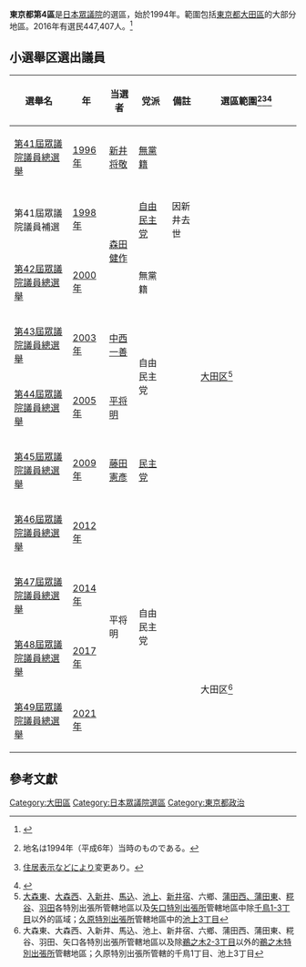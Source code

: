 {{日本眾議院選舉區
|東京都第4區
|image=File:衆議院小選挙区 東京都23区.svg}}
'''東京都第4區'''是[[日本|日本]][[日本眾議院|眾議院]]的選區，始於1994年。範圍包括[[東京都|東京都]][[大田區|大田區]]的大部分地區。2016年有選民447,407人。<ref>{{Cite web |url=http://www.soumu.go.jp/senkyo/senkyo_s/data/index.html |title=日本總務省 |access-date=2010-01-08 |archive-date=2018-10-05 |archive-url=https://web.archive.org/web/20181005012504/http://www.soumu.go.jp/senkyo/senkyo_s/data/index.html |dead-url=no }}</ref>

== 小選舉区選出議員 ==
{| class="wikitable"
!選舉名
!年
!当選者
!党派
!style="width:10%" |備註
! style="width:35%" |選區範圍<ref>{{Cite web|title=衆議院トップページ  >立法情報  >制定法律情報  >第131回国会　制定法律の一覧  >法律第百四号（平六・一一・二五）|url=https://www.shugiin.go.jp/internet/itdb_housei.nsf/html/houritsu/13119941125104.htm|accessdate=2021年10月1日|date=平成6年11月25日|publisher=[[衆議院|衆議院]]}}地名は1994年（平成6年）当時のものである。</ref><ref>{{Cite web|title=衆議院トップページ  >立法情報  >制定法律情報  >第193回国会　制定法律の一覧  >衆議院議員選挙区画定審議会設置法及び公職選挙法の一部を改正する法律の一部を改正する法律 法律第五十八号（平二九・六・一六）|url=https://www.shugiin.go.jp/internet/itdb_housei.nsf/html/housei/19320170616058.htm|accessdate=2021年10月1日|date=平成29年6月16日|publisher=[[衆議院|衆議院]]}}[[住居表示|住居表示]]などにより変更あり。</ref><ref>{{Cite web|title=東京都|url=https://www.soumu.go.jp/main_content/000240052.pdf|accessdate=2021-10-01|publisher=[[総務省|総務省]]}}</ref>
|-
|[[第41屆日本眾議院議員總選舉|第41屆眾議院議員總選舉]]
|[[1996年|1996年]]
|[[新井将敬|新井将敬]]
|[[無黨籍|無黨籍]]
|
| rowspan="8" |[[大田区|大田区]]<ref group="注">[[大森東|大森東]]、[[大森西|大森西]]、[[入新井|入新井]]、[[馬込|馬込]]、[[池上_(大田區)|池上]]、[[中央_(大田區)|新井宿]]、六鄉、[[蒲田|蒲田西、蒲田東]]、[[糀谷|糀谷]]、[[羽田_(大田區)|羽田]]各特別出張所管轄地區以及[[矢口|矢口特別出張所]]管轄地區中除[[千鳥_(大田區)|千鳥1-3丁目]]以外的區域；[[久原|久原特別出張所]]管轄地區中的[[池上_(大田區)|池上3丁目]]</ref>
|-
|第41屆眾議院議員補選
|[[1998年|1998年]]
| rowspan="2" |[[森田健作|森田健作]]
|[[自由民主党_(日本)|自由民主党]]
|因新井去世
|-
|[[第42屆日本眾議院議員總選舉|第42屆眾議院議員總選舉]]
|[[2000年|2000年]]
|無黨籍
|
|-
|[[第43屆日本眾議院議員總選舉|第43屆眾議院議員總選舉]]
|[[2003年|2003年]]
|[[中西一善|中西一善]]
| rowspan="2" |自由民主党
|
|-
|[[第44屆日本眾議院議員總選舉|第44屆眾議院議員總選舉]]
|[[2005年|2005年]]
|[[平将明|平将明]]
|
|-
|[[第45屆日本眾議院議員總選舉|第45屆眾議院議員總選舉]]
|[[2009年|2009年]]
|[[藤田憲彥|藤田憲彥]]
|[[民主党_(1998年)|民主党]]
|
|-
|[[第46屆日本眾議院議員總選舉|第46屆眾議院議員總選舉]]
|[[2012年|2012年]]
| rowspan="4" |平将明
| rowspan="4" |自由民主党
|
|-
|[[第47屆日本眾議院議員總選舉|第47屆眾議院議員總選舉]]
|[[2014年|2014年]]
|
|-
|[[第48屆日本眾議院議員總選舉|第48屆眾議院議員總選舉]]
|[[2017年|2017年]]
|
| rowspan="2" |大田区<ref group="注">大森東、大森西、入新井、馬込、池上、新井宿、六鄉、蒲田西、蒲田東、糀谷、羽田、矢口各特別出張所管轄地區以及除[[鵜之木|鵜之木2-3丁目]]以外的[[鵜之木|鵜之木特別出張所]]管轄地區；久原特別出張所管轄的千鳥1丁目、池上3丁目</ref>
|-
|[[第49屆日本眾議院議員總選舉|第49屆眾議院議員總選舉]]
|[[2021年|2021年]]
|
|}

==參考文獻==
<div class="references-small">
<references />
</div>
<references group="注"/>
{{日本眾議院小選舉區一覽}}

[[Category:大田區|Category:大田區]]
[[Category:日本眾議院選區|Category:日本眾議院選區]]
[[Category:東京都政治|Category:東京都政治]]